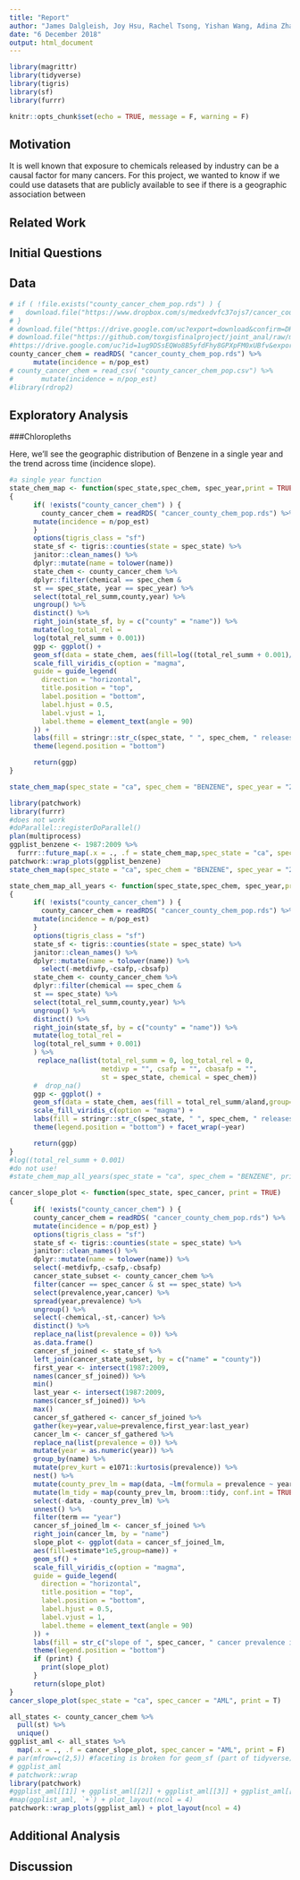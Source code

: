 ```yaml
---
title: "Report"
author: "James Dalgleish, Joy Hsu, Rachel Tsong, Yishan Wang, Adina Zhang"
date: "6 December 2018"
output: html_document
---
```


```r
library(magrittr)
library(tidyverse)
library(tigris)
library(sf)
library(furrr)
```
```r
knitr::opts_chunk$set(echo = TRUE, message = F, warning = F)
```

## Motivation
It is well known that exposure to chemicals released by industry can be a causal factor for many cancers. For this project, we wanted to know if we could use datasets that are publicly available to see if there is a geographic association between 

## Related Work

## Initial Questions

## Data
```r
# if ( !file.exists("county_cancer_chem_pop.rds") ) {
#   download.file("https://www.dropbox.com/s/medxedvfc37ojs7/cancer_county_chem_pop.rds?dl=1","cancer_county_chem_pop.rds")
# }
# download.file("https://drive.google.com/uc?export=download&confirm=DHoB&id=1ug9DSsEQWo8B5yfdFhy8GPXpFM0xUBfv","county_cancer_chem_pop.csv")
# download.file("https://github.com/toxgisfinalproject/joint_anal/raw/master/cancer_county_chem_pop.rds","cancer_county_chem_pop.rds")
#https://drive.google.com/uc?id=1ug9DSsEQWo8B5yfdFhy8GPXpFM0xUBfv&export=download
county_cancer_chem = readRDS( "cancer_county_chem_pop.rds") %>% 
      mutate(incidence = n/pop_est)
# county_cancer_chem = read_csv( "county_cancer_chem_pop.csv") %>% 
#       mutate(incidence = n/pop_est)
#library(rdrop2)
```

## Exploratory Analysis

###Chloropleths

Here, we'll see the geographic distribution of Benzene in a single year and the trend across time (incidence slope).
```r
#a single year function
state_chem_map <- function(spec_state,spec_chem, spec_year,print = TRUE)
{
      if( !exists("county_cancer_chem") ) {
        county_cancer_chem = readRDS( "cancer_county_chem_pop.rds") %>% 
      mutate(incidence = n/pop_est)
      }
      options(tigris_class = "sf")
      state_sf <- tigris::counties(state = spec_state) %>%
      janitor::clean_names() %>%
      dplyr::mutate(name = tolower(name))
      state_chem <- county_cancer_chem %>%
      dplyr::filter(chemical == spec_chem &
      st == spec_state, year == spec_year) %>%
      select(total_rel_summ,county,year) %>%
      ungroup() %>%
      distinct() %>%
      right_join(state_sf, by = c("county" = "name")) %>%
      mutate(log_total_rel = 
      log(total_rel_summ + 0.001))
      ggp <- ggplot() +
      geom_sf(data = state_chem, aes(fill=log((total_rel_summ + 0.001)/aland),group=county)) +
      scale_fill_viridis_c(option = "magma",
      guide = guide_legend(
        direction = "horizontal",
        title.position = "top",
        label.position = "bottom",
        label.hjust = 0.5,
        label.vjust = 1,
        label.theme = element_text(angle = 90)
      )) +
      labs(fill = stringr::str_c(spec_state, " ", spec_chem, " releases by county, divided by land area ", "in ", spec_year) ) +
      theme(legend.position = "bottom")

      return(ggp)
}

state_chem_map(spec_state = "ca", spec_chem = "BENZENE", spec_year = "2009", print = T)
```
```r
library(patchwork)
library(furrr)
#does not work
#doParallel::registerDoParallel()
plan(multiprocess)
ggplist_benzene <- 1987:2009 %>%
  furrr::future_map(.x = ., .f = state_chem_map,spec_state = "ca", spec_chem = "BENZENE", print = F)
patchwork::wrap_plots(ggplist_benzene)
state_chem_map(spec_state = "ca", spec_chem = "BENZENE", spec_year = "2009", print = T)
```
```r
state_chem_map_all_years <- function(spec_state,spec_chem, spec_year,print = TRUE)
{
      if( !exists("county_cancer_chem") ) {
        county_cancer_chem = readRDS( "cancer_county_chem_pop.rds") %>% 
      mutate(incidence = n/pop_est)
      }
      options(tigris_class = "sf")
      state_sf <- tigris::counties(state = spec_state) %>%
      janitor::clean_names() %>%
      dplyr::mutate(name = tolower(name)) %>% 
        select(-metdivfp,-csafp,-cbsafp)
      state_chem <- county_cancer_chem %>%
      dplyr::filter(chemical == spec_chem &
      st == spec_state) %>%
      select(total_rel_summ,county,year) %>%
      ungroup() %>%
      distinct() %>%
      right_join(state_sf, by = c("county" = "name")) %>%
      mutate(log_total_rel = 
      log(total_rel_summ + 0.001)
      ) %>% 
       replace_na(list(total_rel_summ = 0, log_total_rel = 0,
                       metdivp = "", csafp = "", cbasafp = "",
                       st = spec_state, chemical = spec_chem))
      #  drop_na()
      ggp <- ggplot() +
      geom_sf(data = state_chem, aes(fill = total_rel_summ/aland,group=county, facet = year)) +
      scale_fill_viridis_c(option = "magma") +
      labs(fill = stringr::str_c(spec_state, " ", spec_chem, " releases by county, log transformed, divided by land area,", " across all years") ) +
      theme(legend.position = "bottom") + facet_wrap(~year)

      return(ggp)
}
#log((total_rel_summ + 0.001)
#do not use!
#state_chem_map_all_years(spec_state = "ca", spec_chem = "BENZENE", print = T)
```

```r
cancer_slope_plot <- function(spec_state, spec_cancer, print = TRUE)
{    
      if( !exists("county_cancer_chem") ) {
      county_cancer_chem = readRDS( "cancer_county_chem_pop.rds") %>% 
      mutate(incidence = n/pop_est) }
      options(tigris_class = "sf")
      state_sf <- tigris::counties(state = spec_state) %>%
      janitor::clean_names() %>%
      dplyr::mutate(name = tolower(name)) %>% 
      select(-metdivfp,-csafp,-cbsafp)
      cancer_state_subset <- county_cancer_chem %>% 
      filter(cancer == spec_cancer & st == spec_state) %>% 
      select(prevalence,year,cancer) %>% 
      spread(year,prevalence) %>% 
      ungroup() %>% 
      select(-chemical,-st,-cancer) %>% 
      distinct() %>% 
      replace_na(list(prevalence = 0)) %>% 
      as.data.frame()
      cancer_sf_joined <- state_sf %>%
      left_join(cancer_state_subset, by = c("name" = "county"))
      first_year <- intersect(1987:2009,
      names(cancer_sf_joined)) %>% 
      min()
      last_year <- intersect(1987:2009,
      names(cancer_sf_joined)) %>% 
      max()
      cancer_sf_gathered <- cancer_sf_joined %>%
      gather(key=year,value=prevalence,first_year:last_year)
      cancer_lm <- cancer_sf_gathered %>%
      replace_na(list(prevalence = 0)) %>%
      mutate(year = as.numeric(year)) %>%
      group_by(name) %>%
      mutate(prev_kurt = e1071::kurtosis(prevalence)) %>%
      nest() %>%
      mutate(county_prev_lm = map(data, ~lm(formula = prevalence ~ year, data = .x)) ) %>%
      mutate(lm_tidy = map(county_prev_lm, broom::tidy, conf.int = TRUE)) %>%
      select(-data, -county_prev_lm) %>%
      unnest() %>%
      filter(term == "year")
      cancer_sf_joined_lm <- cancer_sf_joined %>% 
      right_join(cancer_lm, by = "name")
      slope_plot <- ggplot(data = cancer_sf_joined_lm,
      aes(fill=estimate*1e5,group=name)) +
      geom_sf() +
      scale_fill_viridis_c(option = "magma",
      guide = guide_legend(
        direction = "horizontal",
        title.position = "top",
        label.position = "bottom",
        label.hjust = 0.5,
        label.vjust = 1,
        label.theme = element_text(angle = 90)
      )) +
      labs(fill = str_c("slope of ", spec_cancer, " cancer prevalence in ", toupper(spec_state), ", per 100,000 persons")) +
      theme(legend.position = "bottom")
      if (print) {
        print(slope_plot)
      }
      return(slope_plot)
}
cancer_slope_plot(spec_state = "ca", spec_cancer = "AML", print = T)
```
```r
all_states <- county_cancer_chem %>% 
  pull(st) %>% 
  unique()
ggplist_aml <- all_states %>% 
  map(.x = ., .f = cancer_slope_plot, spec_cancer = "AML", print = F)
# par(mfrow=c(2,5)) #faceting is broken for geom_sf (part of tidyverse). 
# ggplist_aml
# patchwork::wrap
library(patchwork)
#ggplist_aml[[1]] + ggplist_aml[[2]] + ggplist_aml[[3]] + ggplist_aml[[4]] 
#map(ggplist_aml, `+`) + plot_layout(ncol = 4)
patchwork::wrap_plots(ggplist_aml) + plot_layout(ncol = 4)
```

## Additional Analysis

## Discussion




















